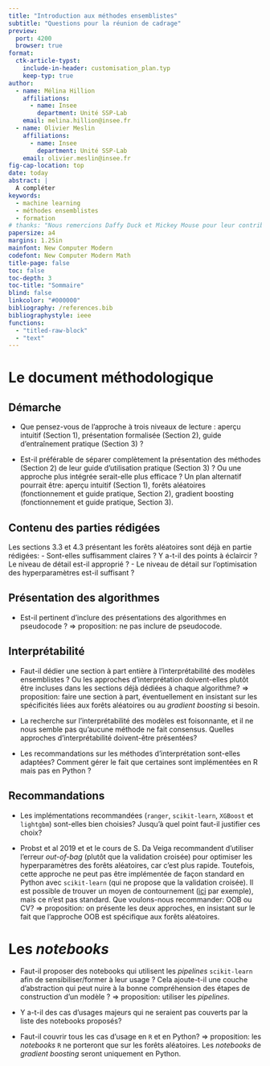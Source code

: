 ```yaml
---
title: "Introduction aux méthodes ensemblistes"
subtitle: "Questions pour la réunion de cadrage"
preview:
  port: 4200
  browser: true
format:
  ctk-article-typst:
    include-in-header: customisation_plan.typ
    keep-typ: true
author:
  - name: Mélina Hillion
    affiliations:
      - name: Insee
        department: Unité SSP-Lab
    email: melina.hillion@insee.fr
  - name: Olivier Meslin
    affiliations:
      - name: Insee
        department: Unité SSP-Lab
    email: olivier.meslin@insee.fr
fig-cap-location: top
date: today
abstract: |
  A compléter
keywords:
  - machine learning
  - méthodes ensemblistes
  - formation
# thanks: "Nous remercions Daffy Duck et Mickey Mouse pour leur contribution."
papersize: a4
margins: 1.25in
mainfont: New Computer Modern
codefont: New Computer Modern Math
title-page: false
toc: false
toc-depth: 3
toc-title: "Sommaire"
blind: false
linkcolor: "#000000"
bibliography: /references.bib
bibliographystyle: ieee
functions:
  - "titled-raw-block"
  - "text"
---
```



# Le document méthodologique

## Démarche


- Que pensez-vous de l'approche à trois niveaux de lecture : aperçu intuitif (Section 1), présentation formalisée (Section 2), guide d'entraînement pratique (Section 3) ? 

- Est-il préférable de séparer complètement la présentation des méthodes (Section 2) de leur guide d'utilisation pratique (Section 3) ? 
Ou une approche plus intégrée serait-elle plus efficace ? Un plan alternatif pourrait être: aperçu intuitif (Section 1), forêts aléatoires (fonctionnement et guide pratique, Section 2), gradient boosting (fonctionnement et guide pratique, Section 3).


## Contenu des parties rédigées
Les sections 3.3 et 4.3 présentant les forêts aléatoires sont déjà en partie rédigées:
- Sont-elles suffisamment claires ? Y a-t-il des points à éclaircir ?  Le niveau de détail est-il approprié ? 
- Le niveau de détail sur l'optimisation des hyperparamètres est-il suffisant ? 

## Présentation des algorithmes

-  Est-il pertinent d'inclure des présentations des algorithmes en pseudocode ? => proposition: ne pas inclure de pseudocode.

## Interprétabilité

- Faut-il dédier une section à part entière à l'interprétabilité des modèles ensemblistes ? Ou les approches d'interprétation doivent-elles plutôt être incluses dans les sections déjà dédiées à chaque algorithme? => proposition: faire une section à part, éventuellement en insistant sur les spécificités liées aux forêts aléatoires ou au _gradient boosting_ si besoin.

- La recherche sur l'interprétabilité des modèles est foisonnante, et il ne nous semble pas qu'aucune méthode ne fait consensus. Quelles approches d'interprétabilité doivent-être présentées?

- Les recommandations sur les méthodes d'interprétation sont-elles adaptées? Comment gérer le fait que certaines sont implémentées en R mais pas en Python ?

## Recommandations

- Les implémentations recommandées (`ranger`, `scikit-learn`, `XGBoost` et `lightgbm`) sont-elles bien choisies? Jusqu'à quel point faut-il justifier ces choix?

- Probst et al 2019 et et le cours de S. Da Veiga recommandent d'utiliser l'erreur _out-of-bag_ (plutôt que la validation croisée) pour optimiser les hyperparamètres des forêts aléatoires, car c'est plus rapide. Toutefois, cette approche ne peut pas être implémentée de façon standard en Python avec `scikit-learn` (qui ne propose que la validation croisée). Il est possible de trouver un moyen de contournement ([ici](https://stackoverflow.com/questions/34624978/is-there-easy-way-to-grid-search-without-cross-validation-in-python) par exemple), mais ce n'est pas standard. Que voulons-nous recommander: OOB ou CV? => proposition: on présente les deux approches, en insistant sur le fait que l'approche OOB est spécifique aux forêts aléatoires.

# Les _notebooks_

- Faut-il proposer des notebooks qui utilisent les _pipelines_ `scikit-learn` afin de sensibiliser/former à leur usage ? Cela ajoute-t-il une couche d'abstraction qui peut nuire à la bonne compréhension des étapes de construction d'un modèle ? => proposition: utiliser les _pipelines_.

- Y a-t-il des cas d'usages majeurs qui ne seraient pas couverts par la liste des notebooks proposés?

- Faut-il couvrir tous les cas d'usage en `R` et en Python?  => proposition: les _notebooks_ `R` ne porteront que sur les forêts aléatoires. Les _notebooks_ de _gradient boosting_ seront uniquement en Python.

